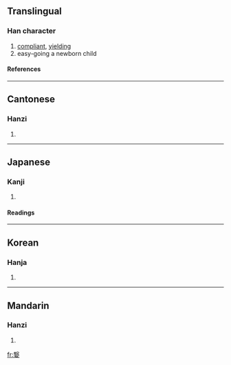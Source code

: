 ==Translingual==
===Han character===
{{Han char|rn=38|rad=女|as=11|sn=14|four=7740<sub>4</sub>|canj=尸水女 (SEV), X尸水女 (XSEV)}}
# [[compliant]], [[yielding]]
# easy-going a newborn child
====References====
{{Han ref|kx=0269.290|dkj=06647|dj=0537.180|hdz=21076.070|uh=5ADB|ud=23259|bh=E176|bd=57718}}
----
==Cantonese==
===Hanzi===
{{yue-hanzi|jyut=|y=yi1}}
# {{defn|Cantonese}}
----
==Japanese==
===Kanji===
{{ja-kanji|grade=|rs=女11}}
# {{defn|Japanese}} 
====Readings====
{{ja-readings|on=[[えい]] (ei), [[い]] (i)|kun=[[みどりご]] (midorigo), [[すなほ]] (sunaho)}}
----
==Korean==
===Hanja===
{{ko-hanja|hangeul=예|rv=ye|mr=ye}}
# {{defn|Korean}}
----
==Mandarin==
===Hanzi===
{{cmn-hanzi|pin=[[yī]] ([[yi1]])|wg=i<sup>1</sup>}}
# {{defn|Mandarin}}

[[fr:嫛]]